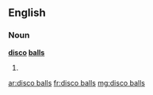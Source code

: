 ==English==

===Noun===
'''[[disco]] [[balls]]'''

# {{plural of|[[disco ball]]}}

[[ar:disco balls]]
[[fr:disco balls]]
[[mg:disco balls]]